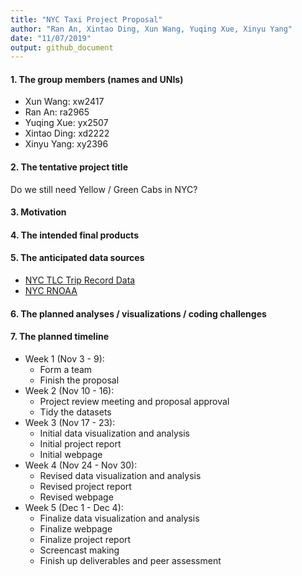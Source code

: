 ```yaml
---
title: "NYC Taxi Project Proposal"
author: "Ran An, Xintao Ding, Xun Wang, Yuqing Xue, Xinyu Yang"
date: "11/07/2019"
output: github_document
---
```


#### 1. The group members (names and UNIs)

* Xun Wang: xw2417
* Ran An: ra2965
* Yuqing Xue: yx2507
* Xintao Ding: xd2222
* Xinyu Yang: xy2396

#### 2. The tentative project title

Do we still need Yellow / Green Cabs in NYC?

#### 3. Motivation



#### 4. The intended final products




#### 5. The anticipated data sources

* [NYC TLC Trip Record Data](https://www1.nyc.gov/site/tlc/about/tlc-trip-record-data.page)
* [NYC RNOAA](https://data.nodc.noaa.gov/cgi-bin/iso?id=gov.noaa.ncdc:C00861
)



#### 6. The planned analyses / visualizations / coding challenges




#### 7. The planned timeline

* Week 1 (Nov 3 - 9):
  * Form a team 
  * Finish the proposal
* Week 2 (Nov 10 - 16):
  * Project review meeting and proposal approval
  * Tidy the datasets
* Week 3 (Nov 17 - 23):
  * Initial data visualization and analysis
  * Initial project report
  * Initial webpage
* Week 4 (Nov 24 - Nov 30):
  * Revised data visualization and analysis
  * Revised project report
  * Revised webpage
* Week 5 (Dec 1 - Dec 4): 
  * Finalize data visualization and analysis
  * Finalize webpage
  * Finalize project report
  * Screencast making
  * Finish up deliverables and peer assessment

